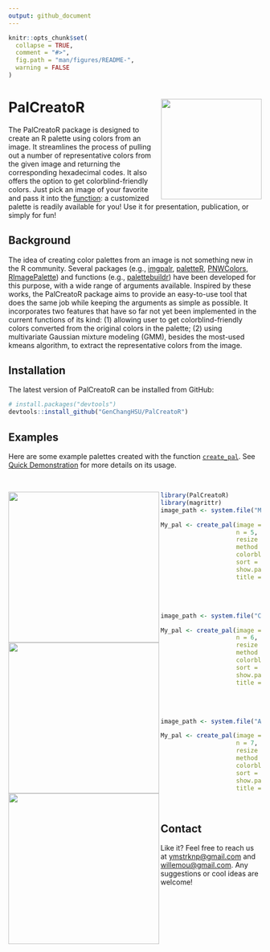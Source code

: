 ```yaml
---
output: github_document
---
```


```r
knitr::opts_chunk$set(
  collapse = TRUE,
  comment = "#>",
  fig.path = "man/figures/README-",
  warning = FALSE
)
```

# PalCreatoR <img src = "man/figures/Hex Sticker.png" align = "right" height = "200" />

<!-- badges: start -->
<!-- badges: end -->

The PalCreatoR package is designed to create an R palette using colors from an image. It streamlines the process of pulling out a number of representative colors from the given image and returning the corresponding hexadecimal codes. It also offers the option to get colorblind-friendly colors. Just pick an image of your favorite and pass it into the [function](https://genchanghsu.github.io/PalCreatoR/reference/create_pal.html): a customized palette is readily available for you! Use it for presentation, publication, or simply for fun!


## Background
The idea of creating color palettes from an image is not something new in the R community. Several packages (e.g., [imgpalr](https://cran.rstudio.com/web/packages/imgpalr/index.html), [paletteR](https://github.com/AndreaCirilloAC/paletter), [PNWColors](https://github.com/jakelawlor/PNWColors), [RImagePalette](https://cran.r-project.org/web/packages/RImagePalette/index.html)) and functions (e.g., [palettebuildr](https://gist.github.com/jonesor/1818babb03783dc41a1a)) have been developed for this purpose, with a wide range of arguments available. Inspired by these works, the PalCreatoR package aims to provide an easy-to-use tool that does the same job while keeping the arguments as simple as possible. It incorporates two features that have so far not yet been implemented in the current functions of its kind: 
(1) allowing user to get colorblind-friendly colors converted from the original colors in the palette; 
(2) using multivariate Gaussian mixture modeling (GMM), besides the most-used kmeans algorithm, to extract the representative colors from the image.


## Installation
The latest version of PalCreatoR can be installed from GitHub:

``` r
# install.packages("devtools")
devtools::install_github("GenChangHSU/PalCreatoR")
```


## Examples
Here are some example palettes created with the function [`create_pal`](https://genchanghsu.github.io/PalCreatoR/reference/create_pal.html). See [Quick Demonstration](https://genchanghsu.github.io/PalCreatoR/articles/Quick_Demonstration.html) for more details on its usage. 

<br>

<img src = "inst/Mountain.JPG" align = "left" height = "300" />
```r
library(PalCreatoR)
library(magrittr)
image_path <- system.file("Mountain.JPG", package = "PalCreatoR")

My_pal <- create_pal(image = image_path,
                     n = 5,
                     resize = 0.1,
                     method = "kmeans",
                     colorblind = F,
                     sort = "value",
                     show.pal = T,
                     title = "Mountain (n = 5)")
```

<br>
<br>

<img src = "inst/Cicada.JPG" align = "left" height = "300" />
```r
image_path <- system.file("Cicada.JPG", package = "PalCreatoR")

My_pal <- create_pal(image = image_path,
                     n = 6,
                     resize = 0.1,
                     method = "kmeans",
                     colorblind = F,
                     sort = "value",
                     show.pal = T,
                     title = "Cicada (n = 6)")
```

<br>
<br>

<img src = "inst/Alpine Flower.JPG" align = "left" height = "300" />
```r
image_path <- system.file("Alpine Flower.JPG", package = "PalCreatoR")

My_pal <- create_pal(image = image_path,
                     n = 7,
                     resize = 0.1,
                     method = "kmeans",
                     colorblind = F,
                     sort = "value",
                     show.pal = T,
                     title = "Alpine Flower (n = 7)")
```

<br>

## Contact 
Like it? Feel free to reach us at <ymstrknp@gmail.com> and <willemou@gmail.com>. Any suggestions or cool ideas are welcome! 


